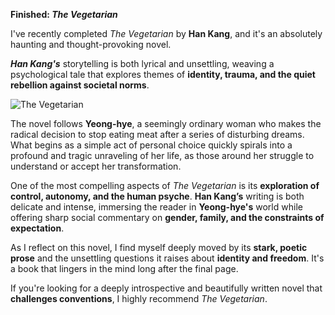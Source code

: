 **Finished: _The Vegetarian_**  

I've recently completed _The Vegetarian_ by **Han Kang**, and it's an absolutely haunting and thought-provoking novel.  

**_Han Kang's_** storytelling is both lyrical and unsettling, weaving a psychological tale that explores themes of **identity, trauma, and the quiet rebellion against societal norms**.  

![The Vegetarian](../../src/images/asides/vegetarian.png)  

The novel follows **Yeong-hye**, a seemingly ordinary woman who makes the radical decision to stop eating meat after a series of disturbing dreams. What begins as a simple act of personal choice quickly spirals into a profound and tragic unraveling of her life, as those around her struggle to understand or accept her transformation.  

One of the most compelling aspects of _The Vegetarian_ is its **exploration of control, autonomy, and the human psyche**. **Han Kang’s** writing is both delicate and intense, immersing the reader in **Yeong-hye's** world while offering sharp social commentary on **gender, family, and the constraints of expectation**.  

As I reflect on this novel, I find myself deeply moved by its **stark, poetic prose** and the unsettling questions it raises about **identity and freedom**. It's a book that lingers in the mind long after the final page.  

If you're looking for a deeply introspective and beautifully written novel that **challenges conventions**, I highly recommend _The Vegetarian_.  
